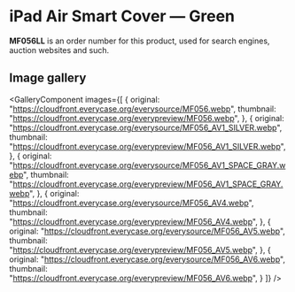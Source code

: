
# iPad Air Smart Cover — Green

<Callout type='info' emoji='👉🏻'>**MF056LL** is an order number for this product, used for search engines, auction websites and such.</Callout>

## Image gallery

<GalleryComponent
    images={[
      {
        original: "https://cloudfront.everycase.org/everysource/MF056.webp",
        thumbnail: "https://cloudfront.everycase.org/everypreview/MF056.webp",
      },
      {
        original: "https://cloudfront.everycase.org/everysource/MF056_AV1_SILVER.webp",
        thumbnail: "https://cloudfront.everycase.org/everypreview/MF056_AV1_SILVER.webp",
      },
      {
        original: "https://cloudfront.everycase.org/everysource/MF056_AV1_SPACE_GRAY.webp",
        thumbnail: "https://cloudfront.everycase.org/everypreview/MF056_AV1_SPACE_GRAY.webp",
      },
      {
        original: "https://cloudfront.everycase.org/everysource/MF056_AV4.webp",
        thumbnail: "https://cloudfront.everycase.org/everypreview/MF056_AV4.webp",
      },
      {
        original: "https://cloudfront.everycase.org/everysource/MF056_AV5.webp",
        thumbnail: "https://cloudfront.everycase.org/everypreview/MF056_AV5.webp",
      },
      {
        original: "https://cloudfront.everycase.org/everysource/MF056_AV6.webp",
        thumbnail: "https://cloudfront.everycase.org/everypreview/MF056_AV6.webp",
      }
    ]}
  />
